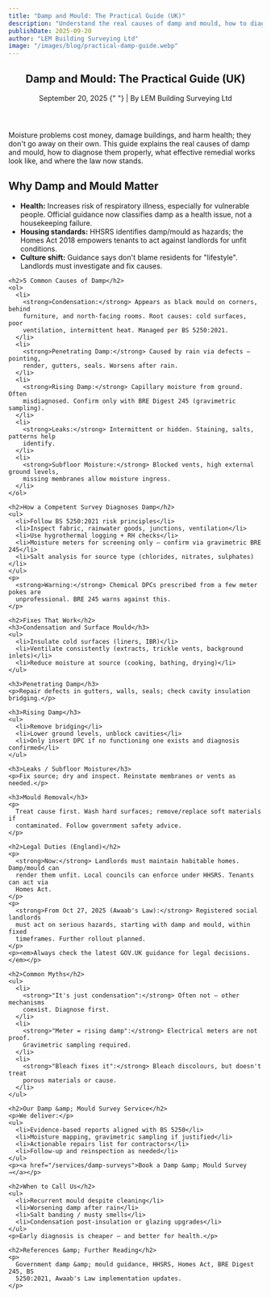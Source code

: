 ```yaml
---
title: "Damp and Mould: The Practical Guide (UK)"
description: "Understand the real causes of damp and mould, how to diagnose them effectively, legal responsibilities, and what fixes actually work."
publishDate: 2025-09-20
author: "LEM Building Surveying Ltd"
image: "/images/blog/practical-damp-guide.webp"
---
```


<article itemscope itemtype="https://schema.org/Article">
  <header>
    <h1 itemprop="headline">Damp and Mould: The Practical Guide (UK)</h1>
    <p>
      <time datetime="2025-09-20" itemprop="datePublished">September 20, 2025</time>
      {" "} | By <span itemprop="author">LEM Building Surveying Ltd</span>
    </p>
  </header>

  <section itemprop="articleBody">
    <p>
      Moisture problems cost money, damage buildings, and harm health; they don't go
      away on their own. This guide explains the real causes of damp and mould, how
      to diagnose them properly, what effective remedial works look like, and where
      the law now stands.
    </p>
    <h2>Why Damp and Mould Matter</h2>
    <ul>
      <li>
        <strong>Health:</strong> Increases risk of respiratory illness, especially for
        vulnerable people. Official guidance now classifies damp as a health issue,
        not a housekeeping failure.
      </li>
      <li>
        <strong>Housing standards:</strong> HHSRS identifies damp/mould as hazards; the
        Homes Act 2018 empowers tenants to act against landlords for unfit
        conditions.
      </li>
      <li>
        <strong>Culture shift:</strong> Guidance says don't blame residents for
        "lifestyle". Landlords must investigate and fix causes.
      </li>
    </ul>

    <h2>5 Common Causes of Damp</h2>
    <ol>
      <li>
        <strong>Condensation:</strong> Appears as black mould on corners, behind
        furniture, and north-facing rooms. Root causes: cold surfaces, poor
        ventilation, intermittent heat. Managed per BS 5250:2021.
      </li>
      <li>
        <strong>Penetrating Damp:</strong> Caused by rain via defects — pointing,
        render, gutters, seals. Worsens after rain.
      </li>
      <li>
        <strong>Rising Damp:</strong> Capillary moisture from ground. Often
        misdiagnosed. Confirm only with BRE Digest 245 (gravimetric sampling).
      </li>
      <li>
        <strong>Leaks:</strong> Intermittent or hidden. Staining, salts, patterns help
        identify.
      </li>
      <li>
        <strong>Subfloor Moisture:</strong> Blocked vents, high external ground levels,
        missing membranes allow moisture ingress.
      </li>
    </ol>

    <h2>How a Competent Survey Diagnoses Damp</h2>
    <ul>
      <li>Follow BS 5250:2021 risk principles</li>
      <li>Inspect fabric, rainwater goods, junctions, ventilation</li>
      <li>Use hygrothermal logging + RH checks</li>
      <li>Moisture meters for screening only — confirm via gravimetric BRE 245</li>
      <li>Salt analysis for source type (chlorides, nitrates, sulphates)</li>
    </ul>
    <p>
      <strong>Warning:</strong> Chemical DPCs prescribed from a few meter pokes are
      unprofessional. BRE 245 warns against this.
    </p>

    <h2>Fixes That Work</h2>
    <h3>Condensation and Surface Mould</h3>
    <ul>
      <li>Insulate cold surfaces (liners, IBR)</li>
      <li>Ventilate consistently (extracts, trickle vents, background inlets)</li>
      <li>Reduce moisture at source (cooking, bathing, drying)</li>
    </ul>

    <h3>Penetrating Damp</h3>
    <p>Repair defects in gutters, walls, seals; check cavity insulation bridging.</p>

    <h3>Rising Damp</h3>
    <ul>
      <li>Remove bridging</li>
      <li>Lower ground levels, unblock cavities</li>
      <li>Only insert DPC if no functioning one exists and diagnosis confirmed</li>
    </ul>

    <h3>Leaks / Subfloor Moisture</h3>
    <p>Fix source; dry and inspect. Reinstate membranes or vents as needed.</p>

    <h3>Mould Removal</h3>
    <p>
      Treat cause first. Wash hard surfaces; remove/replace soft materials if
      contaminated. Follow government safety advice.
    </p>

    <h2>Legal Duties (England)</h2>
    <p>
      <strong>Now:</strong> Landlords must maintain habitable homes. Damp/mould can
      render them unfit. Local councils can enforce under HHSRS. Tenants can act via
      Homes Act.
    </p>
    <p>
      <strong>From Oct 27, 2025 (Awaab's Law):</strong> Registered social landlords
      must act on serious hazards, starting with damp and mould, within fixed
      timeframes. Further rollout planned.
    </p>
    <p><em>Always check the latest GOV.UK guidance for legal decisions.</em></p>

    <h2>Common Myths</h2>
    <ul>
      <li>
        <strong>"It's just condensation":</strong> Often not — other mechanisms
        coexist. Diagnose first.
      </li>
      <li>
        <strong>"Meter = rising damp":</strong> Electrical meters are not proof.
        Gravimetric sampling required.
      </li>
      <li>
        <strong>"Bleach fixes it":</strong> Bleach discolours, but doesn't treat
        porous materials or cause.
      </li>
    </ul>

    <h2>Our Damp &amp; Mould Survey Service</h2>
    <p>We deliver:</p>
    <ul>
      <li>Evidence-based reports aligned with BS 5250</li>
      <li>Moisture mapping, gravimetric sampling if justified</li>
      <li>Actionable repairs list for contractors</li>
      <li>Follow-up and reinspection as needed</li>
    </ul>
    <p><a href="/services/damp-surveys">Book a Damp &amp; Mould Survey →</a></p>

    <h2>When to Call Us</h2>
    <ul>
      <li>Recurrent mould despite cleaning</li>
      <li>Worsening damp after rain</li>
      <li>Salt banding / musty smells</li>
      <li>Condensation post-insulation or glazing upgrades</li>
    </ul>
    <p>Early diagnosis is cheaper — and better for health.</p>

    <h2>References &amp; Further Reading</h2>
    <p>
      Government damp &amp; mould guidance, HHSRS, Homes Act, BRE Digest 245, BS
      5250:2021, Awaab's Law implementation updates.
    </p>
  </section>

  <script type="application/ld+json">
    {JSON.stringify({
      "@context": "https://schema.org",
      "@type": "BlogPosting",
      mainEntityOfPage: {
        "@type": "WebPage",
        "@id": "https://www.lembuildingsurveying.co.uk/blog/damp-mould-practical-guide",
      },
      headline: "Damp and Mould: The Practical Guide (UK)",
      description:
        "Understand the real causes of damp and mould, how to diagnose them effectively, legal responsibilities, and what fixes actually work.",
      image:
        "https://www.lembuildingsurveying.co.uk/images/blog/practical-damp-guide.webp",
      author: { "@type": "Organization", name: "LEM Building Surveying Ltd" },
      publisher: { "@type": "Organization", name: "LEM Building Surveying Ltd" },
      datePublished: "2025-09-20",
      dateModified: "2025-09-20",
    })}
  </script>
</article>
